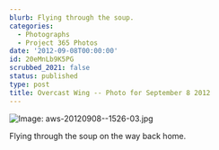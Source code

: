 ```yaml
---
blurb: Flying through the soup.
categories:
  - Photographs
  - Project 365 Photos
date: '2012-09-08T00:00:00'
id: 20eMnLb9K5PG
scrubbed_2021: false
status: published
type: post
title: Overcast Wing -- Photo for September 8 2012
---
```


![Image: aws-20120908--1526-03.jpg](/aws-20120908--1526-03.jpg)

Flying through the soup on the way back home.
